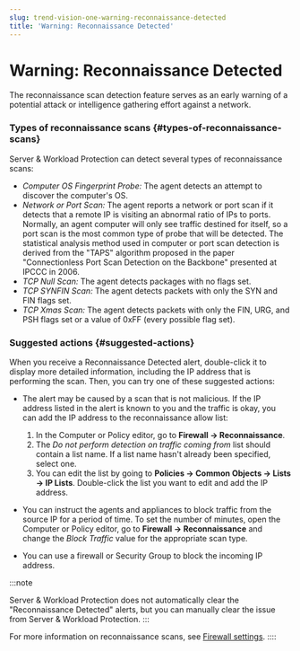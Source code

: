 ```yaml
---
slug: trend-vision-one-warning-reconnaissance-detected
title: 'Warning: Reconnaissance Detected'
---
```

# Warning: Reconnaissance Detected

The reconnaissance scan detection feature serves as an early warning of a potential attack or intelligence gathering effort against a network.

### Types of reconnaissance scans {#types-of-reconnaissance-scans}

Server & Workload Protection can detect several types of reconnaissance scans:

- *Computer OS Fingerprint Probe:* The agent detects an attempt to discover the computer's OS.
- *Network or Port Scan:* The agent reports a network or port scan if it detects that a remote IP is visiting an abnormal ratio of IPs to ports. Normally, an agent computer will only see traffic destined for itself, so a port scan is the most common type of probe that will be detected. The statistical analysis method used in computer or port scan detection is derived from the "TAPS" algorithm proposed in the paper "Connectionless Port Scan Detection on the Backbone" presented at IPCCC in 2006.
- *TCP Null Scan:* The agent detects packages with no flags set.
- *TCP SYNFIN Scan:* The agent detects packets with only the SYN and FIN flags set.
- *TCP Xmas Scan:* The agent detects packets with only the FIN, URG, and PSH flags set or a value of 0xFF (every possible flag set).

### Suggested actions {#suggested-actions}

When you receive a Reconnaissance Detected alert, double-click it to display more detailed information, including the IP address that is performing the scan. Then, you can try one of these suggested actions:

- The alert may be caused by a scan that is not malicious. If the IP address listed in the alert is known to you and the traffic is okay, you can add the IP address to the reconnaissance allow list:

  1.  In the Computer or Policy editor, go to **Firewall → Reconnaissance**.
  2.  The *Do not perform detection on traffic coming from* list should contain a list name. If a list name hasn't already been specified, select one.
  3.  You can edit the list by going to **Policies → Common Objects → Lists → IP Lists**. Double-click the list you want to edit and add the IP address.

- You can instruct the agents and appliances to block traffic from the source IP for a period of time. To set the number of minutes, open the Computer or Policy editor, go to **Firewall → Reconnaissance** and change the *Block Traffic* value for the appropriate scan type.

- You can use a firewall or Security Group to block the incoming IP address.

:::note

Server & Workload Protection does not automatically clear the "Reconnaissance Detected" alerts, but you can manually clear the issue from Server & Workload Protection.
:::

For more information on reconnaissance scans, see [Firewall settings](firewall-settings.mdx).
::::
